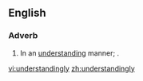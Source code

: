 ==English==

===Adverb===
{{en-adv}}

# In an [[understanding]] manner; <!--other wording-->.

[[vi:understandingly]]
[[zh:understandingly]]